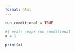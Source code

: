 ```yaml
---
format: html
---
```


```r
run_conditional = TRUE
```

```r
#| eval: !expr run_conditional
x = 1
```

```r
print(x)
```
